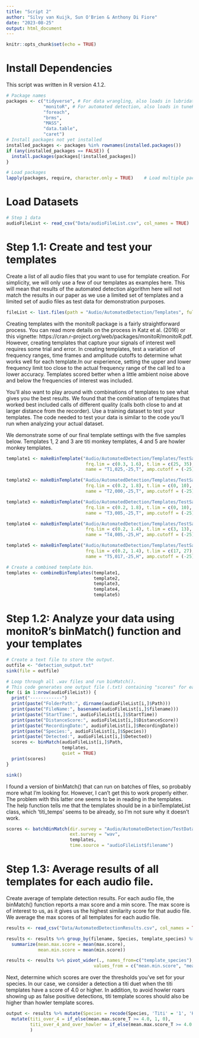 ```yaml
---
title: "Script 2"
author: "Silvy van Kuijk, Sun O'Brien & Anthony Di Fiore"
date: "2023-08-25"
output: html_document
---
```


```r
knitr::opts_chunk$set(echo = TRUE)
```

# Install Dependencies
This script was written in R version 4.1.2.

```r
# Package names
packages <- c("tidyverse", # For data wrangling, also loads in lubridate, dplyr, ggplot2.
              "monitoR", # For automated detection, also loads in tuneR.
              "foreach",
              "brms",
              "MASS",
              "data.table",
              "caret") 
# Install packages not yet installed
installed_packages <- packages %in% rownames(installed.packages())
if (any(installed_packages == FALSE)) {
  install.packages(packages[!installed_packages])
}

# Load packages
lapply(packages, require, character.only = TRUE)    # Load multiple packages
```

# Load Datasets

```r
# Step 1 data
audioFileList <- read_csv("Data/audioFileList.csv", col_names = TRUE)
```

# Step 1.1: Create and test your templates
Create a list of all audio files that you want to use for template creation. For
simplicity, we will only use a few of our templates as examples here. This will 
mean that results of the automated detection algorithm here will not match the 
results in our paper as we use a limited set of templates and a limited set of 
audio files as test data for demonstration purposes.

```r
fileList <- list.files(path = "Audio/AutomatedDetection/Templates", full.names = TRUE) # Get a list of all files in directory.
```

Creating templates with the monitoR package is a fairly straightforward process. 
You can read more details on the process in Katz et al. (2016) or this vignette:
https://cran.r-project.org/web/packages/monitoR/monitoR.pdf. However, creating 
templates that capture your signals of interest well requires some trial and error. 
In creating templates, test a variation of frequency ranges, time frames and 
amplitude cutoffs to determine what works well for each template.In our experience, 
setting the upper and lower frequency limit too close to the actual frequency range 
of the call led to a lower accuracy. Templates scored better when a little ambient 
noise above and below the frequencies of interest was included. 

You'll also want to play around with combinations of templates to see what gives 
you the best results. We found that the combination of templates that worked best
included calls of different quality (calls both close to and at larger distance 
from the recorder).
Use a training dataset to test your templates. The code needed to test your data 
is similar to the code you'll run when analyzing your actual dataset.

We demonstrate some of our final template settings with the five samples below.
Templates 1, 2 and 3 are titi monkey templates, 4 and 5 are howler monkey templates.

```r
template1 <- makeBinTemplate("Audio/AutomatedDetection/Templates/TestSample_001.wav",
                              frq.lim = c(0.3, 1.6), t.lim = c(25, 35), 
                              name = "T1,025,-25,T", amp.cutoff = (-25))

template2 <- makeBinTemplate("Audio/AutomatedDetection/Templates/TestSample_002.wav",
                              frq.lim = c(0.2, 1.8), t.lim = c(0, 10), 
                              name = "T2,000,-25,T", amp.cutoff = (-25))

template3 <- makeBinTemplate("Audio/AutomatedDetection/Templates/TestSample_003.wav",
                              frq.lim = c(0.2, 1.8), t.lim = c(0, 10), 
                              name = "T3,005,-25,T", amp.cutoff = (-25))

template4 <- makeBinTemplate("Audio/AutomatedDetection/Templates/TestSample_012.wav",
                              frq.lim = c(0.2, 1.4), t.lim = c(3, 13), 
                              name = "T4,005,-25,H", amp.cutoff = (-25))

template5 <- makeBinTemplate("Audio/AutomatedDetection/Templates/TestSample_007.wav",
                              frq.lim = c(0.2, 1.4), t.lim = c(17, 27), 
                              name = "T5,017,-25,H", amp.cutoff = (-25))

# Create a combined template bin.
templates <- combineBinTemplates(template1,
                                 template2, 
                                 template3, 
                                 template4,
                                 template5)

```

# Step 1.2: Analyze your data using monitoR's binMatch() function and your templates

```r
# Create a text file to store the output.
outfile <- "detection_output.txt"
sink(file = outfile)

# Loop through all .wav files and run binMatch().
# This code generates one output file (.txt) containing "scores" for each .wav file.
for (i in 1:nrow(audioFileList)) { 
  print("------------")
  print(paste("FolderPath:", dirname(audioFileList[i,]$Path)))
  print(paste("FileName:", basename(audioFileList[i,]$filename)))
  print(paste("StartTime:", audioFileList[i,]$StartTime))
  print(paste("DistanceScore:", audioFileList[i,]$DistanceScore))
  print(paste("RecordingDate:", audioFileList[i,]$RecordingDate))
  print(paste("Species:", audioFileList[i,]$Species))
  print(paste("Detected:", audioFileList[i,]$Detected))
  scores <- binMatch(audioFileList[i,]$Path, 
                     templates, 
                     quiet = TRUE) 
  print(scores)
}

sink()
```


I found a version of binMatch() that can run on batches of files, so probably more what I'm looking for. However, I can't get this to work properly either. The problem with this latter one seems to be in reading in the templates. The help function tells me that the templates should be in a binTemplateList class, which 'titi_temps' seems to be already, so I'm not sure why it doesn't work. 
```r
scores <- batchBinMatch(dir.survey = "Audio/AutomatedDetection/TestData/", 
                        ext.survey = "wav", 
                        templates, 
                        time.source = "audioFileList$filename")
```


# Step 1.3: Average results of all templates for each audio file. 

Create average of template detection results. For each audio file, the binMatch() function reports a max score and a min score. The max score is of interest to us, as it gives us the highest similarity score for that audio file. We average the max scores of all templates for each audio file.
```r
results <- read_csv("Data/AutomatedDetectionResults.csv", col_names = TRUE) # Load in file

results <- results %>% group_by(filename, Species, template_species) %>%
  summarize(mean.max.score = mean(max.score),
            mean.min.score = mean(min.score))

results <- results %>% pivot_wider(., names_from=c("template_species"),
                                 values_from = c("mean.min.score", "mean.max.score"))

```

Next, determine which scores are over the thresholds you've set for your species. In our case, we consider a detection a titi duet when the titi templates have a score of 4.0 or higher. In addition, to avoid howler roars showing up as false positive detections, titi template scores should also be higher than howler template scores.
```r
output <- results %>% mutate(Species = recode(Species, 'Titi' = '1', 'Howler' =  '0' ))%>%
  mutate(titi_over_4 = if_else(mean.max.score_T >= 4.0, 1, 0),
         titi_over_4_and_over_howler = if_else(mean.max.score_T >= 4.0 & mean.max.score_T > mean.max.score_H, 1, 0)
         )
```